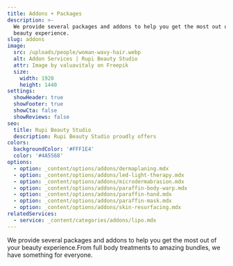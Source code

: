 ```yaml
---
title: Addons + Packages
description: >-
  We provide several packages and addons to help you get the most out of your
  beauty experience.
slug: addons
image:
  src: /uploads/people/woman-wavy-hair.webp
  alt: Addon Services | Rupi Beauty Studio
  attr: Image by valuavitaly on Freepik
  size:
    width: 1920
    height: 1440
settings:
  showHeader: true
  showFooter: true
  showCta: false
  showReviews: false
seo:
  title: Rupi Beauty Studio
  description: Rupi Beauty Studio proudly offers
colors:
  backgroundColor: '#FFF1E4'
  color: '#4A5568'
options:
  - option: _content/options/addons/dermaplaning.mdx
  - option: _content/options/addons/led-light-therapy.mdx
  - option: _content/options/addons/microdermabrasion.mdx
  - option: _content/options/addons/paraffin-body-warp.mdx
  - option: _content/options/addons/paraffin-hand.mdx
  - option: _content/options/addons/paraffin-mask.mdx
  - option: _content/options/addons/skin-resurfacing.mdx
relatedServices:
  - service: _content/categories/addons/lipo.mdx
---
```


We provide several packages and addons to help you get the most out of your beauty experience.From full body treatments to amazing bundles, we have something for everyone.
